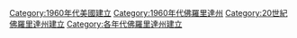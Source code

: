 [[Category:1960年代美國建立|Category:1960年代美國建立]]
[[Category:1960年代佛羅里達州|Category:1960年代佛羅里達州]]
[[Category:20世紀佛羅里達州建立|Category:20世紀佛羅里達州建立]]
[[Category:各年代佛羅里達州建立|Category:各年代佛羅里達州建立]]